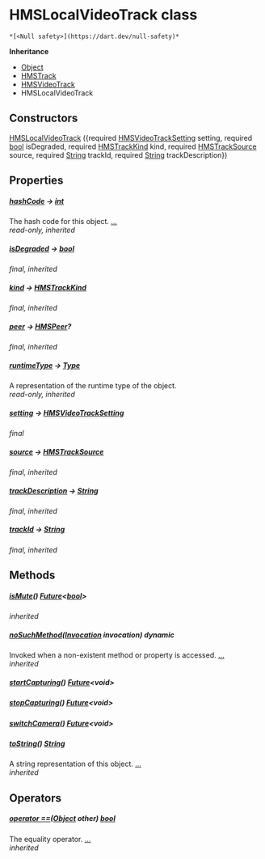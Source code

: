 # HMSLocalVideoTrack class

    *[<Null safety>](https://dart.dev/null-safety)*

**Inheritance**

- [Object](https://api.flutter.dev/flutter/dart-core/Object-class.html)
- [HMSTrack](../model_hms_track/HMSTrack-class)
- [HMSVideoTrack](../model_hms_video_track/HMSVideoTrack-class)
- HMSLocalVideoTrack

## Constructors

[HMSLocalVideoTrack](../model_hms_local_video_track/HMSLocalVideoTrack/HMSLocalVideoTrack) ({required [HMSVideoTrackSetting](../model_hms_video_track_setting/HMSVideoTrackSetting-class) setting, required [bool](https://api.flutter.dev/flutter/dart-core/bool-class.html) isDegraded, required [HMSTrackKind](../enum_hms_track_kind/HMSTrackKind-class) kind, required [HMSTrackSource](../enum_hms_track_source/HMSTrackSource-class) source, required [String](https://api.flutter.dev/flutter/dart-core/String-class.html) trackId, required [String](https://api.flutter.dev/flutter/dart-core/String-class.html) trackDescription})

## Properties

##### [hashCode](../model_hms_track/HMSTrack/hashCode) &#8594; [int](https://api.flutter.dev/flutter/dart-core/int-class.html)

The hash code for this object. [...](../model_hms_track/HMSTrack/hashCode)  
_read-only, inherited_

##### [isDegraded](../model_hms_video_track/HMSVideoTrack/isDegraded) &#8594; [bool](https://api.flutter.dev/flutter/dart-core/bool-class.html)

_final, inherited_

##### [kind](../model_hms_track/HMSTrack/kind) &#8594; [HMSTrackKind](../enum_hms_track_kind/HMSTrackKind-class)

_final, inherited_

##### [peer](../model_hms_track/HMSTrack/peer) &#8594; [HMSPeer](../model_hms_peer/HMSPeer-class)?

_final, inherited_

##### [runtimeType](https://api.flutter.dev/flutter/dart-core/Object/runtimeType.html) &#8594; [Type](https://api.flutter.dev/flutter/dart-core/Type-class.html)

A representation of the runtime type of the object.  
_read-only, inherited_

##### [setting](../model_hms_local_video_track/HMSLocalVideoTrack/setting) &#8594; [HMSVideoTrackSetting](../model_hms_video_track_setting/HMSVideoTrackSetting-class)

_final_

##### [source](../model_hms_track/HMSTrack/source) &#8594; [HMSTrackSource](../enum_hms_track_source/HMSTrackSource-class)

_final, inherited_

##### [trackDescription](../model_hms_track/HMSTrack/trackDescription) &#8594; [String](https://api.flutter.dev/flutter/dart-core/String-class.html)

_final, inherited_

##### [trackId](../model_hms_track/HMSTrack/trackId) &#8594; [String](https://api.flutter.dev/flutter/dart-core/String-class.html)

_final, inherited_

## Methods

##### [isMute](../model_hms_video_track/HMSVideoTrack/isMute)() [Future](https://api.flutter.dev/flutter/dart-async/Future-class.html)&lt;[bool](https://api.flutter.dev/flutter/dart-core/bool-class.html)>

_inherited_

##### [noSuchMethod](https://api.flutter.dev/flutter/dart-core/Object/noSuchMethod.html)([Invocation](https://api.flutter.dev/flutter/dart-core/Invocation-class.html) invocation) dynamic

Invoked when a non-existent method or property is accessed. [...](https://api.flutter.dev/flutter/dart-core/Object/noSuchMethod.html)  
_inherited_

##### [startCapturing](../model_hms_local_video_track/HMSLocalVideoTrack/startCapturing)() [Future](https://api.flutter.dev/flutter/dart-async/Future-class.html)&lt;void>

##### [stopCapturing](../model_hms_local_video_track/HMSLocalVideoTrack/stopCapturing)() [Future](https://api.flutter.dev/flutter/dart-async/Future-class.html)&lt;void>

##### [switchCamera](../model_hms_local_video_track/HMSLocalVideoTrack/switchCamera)() [Future](https://api.flutter.dev/flutter/dart-async/Future-class.html)&lt;void>

##### [toString](../model_hms_track/HMSTrack/toString)() [String](https://api.flutter.dev/flutter/dart-core/String-class.html)

A string representation of this object. [...](../model_hms_track/HMSTrack/toString)  
_inherited_

## Operators

##### [operator ==](../model_hms_track/HMSTrack/operator_equals)([Object](https://api.flutter.dev/flutter/dart-core/Object-class.html) other) [bool](https://api.flutter.dev/flutter/dart-core/bool-class.html)

The equality operator. [...](../model_hms_track/HMSTrack/operator_equals)  
_inherited_
